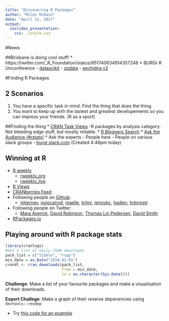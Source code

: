 ```yaml
---
title: "Discovering R Packages"
author: "Miles McBain"
date: "April 12, 2017"
output:
  ioslides_presentation:
    css: ./style.css
---
```

#News

##Brisbane is doing cool stuff!
* https://twitter.com/_R_Foundation/status/851740634914357248
* BURGr R Unconference 
    - [datascikit](https://github.com/AU-BURGr/datascikit)
    - [ozdata](https://github.com/AU-BURGr/ozdata)
    - [eechidna v2](https://github.com/ropenscilabs/eechidna)

#Finding R Packages

## 2 Scenarios
1. You have a specific task in mind. Find the thing that does the thing.
2. You want to keep up with the lastest and greatest developements so you can impress your friends. (R as a sport)


##Finding the thing
* [CRAN Task Views](https://cran.r-project.org/web/views/)
    -R packages by analysis category. Not bleeding edge stuff, but mostly reliable.
* [R Bloggers Search](https://www.r-bloggers.com/search/Plot+food+data/)
* [Ask the Audience (#rstats)](https://twitter.com/nj_tierney/status/851753765434646528)
* Ask the experts
    - People here
    - People on various slack groups
    - [burgr.slack.com](https://burgr.slack.com/shared_invite/MTY4MTc1NTQ2NTY1LTE0OTE5Nzk1NDktNDRhZWJkZDA4Yg) (Created 4:46pm today)
  
## Winning at R
* [R weekly](https://rweekly.org/#get-)
    - [rweekly_org](https://twitter.com/rweekly_org)
    - [rweekly_live](https://twitter.com/rweekly_live)
* [R Views](https://rviews.rstudio.com/)
* [CRANberries Feed](https://twitter.com/cranberriesfeed?lang=en)
* Following people on [Github](https://github.com/):
    - [njtierney](https://github.com/njtierney), [jonocarroll](https://github.com/jonocarroll), [maelle](https://github.com/maelle), [krlmr](https://github.com/krlmlr), [jennybc](https://github.com/jennybc), [hadley](https://github.com/hadley), [hrbrmstr](https://github.com/hrbrmstr).
* Following people on Twitter:
    - [Mara Averick](https://twitter.com/dataandme), [David Robinson](https://twitter.com/drob), [Thomas Lin Pedersen](https://twitter.com/thomasp85), [David Smith](https://twitter.com/revodavid)
* [RPackages.io](https://www.rpackages.io/)

## Playing around with R package stats
```r
library(cranlogs)
#Get a list of daily CRAN downloads
pack_list = c("tibble", "rcpp")
min_date = as.Date("2010-01-01")
crandl <- cran_downloads(pack_list, 
                         from = min_date,
                         to = as.character(Sys.Date()))
```

**Challenge**: Make a list of your favourite packages and make a visualisation of their downloads.

**Expert Challege**: Make a graph of their reverse depenencies using `devtools::revdep`

* Try [this code for an example](https://github.com/acrossthetidyverse/tidycast/blob/master/code/get_dependencies.R)

